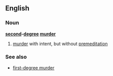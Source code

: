 ==English==

===Noun===
'''[[second]]-[[degree]] [[murder]]'''

# {{law}} [[murder]] with intent, but without [[premeditation]]

===See also===
*[[first-degree murder]]